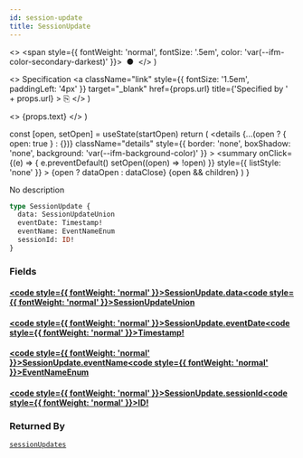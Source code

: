 ```yaml
---
id: session-update
title: SessionUpdate
---
```


  <>
    <span style={{ fontWeight: 'normal', fontSize: '.5em', color: 'var(--ifm-color-secondary-darkest)' }}>
      &nbsp;●&nbsp;
    </span>
  </>
)

  <>
    Specification
    <a
      className="link"
      style={{ fontSize: '1.5em', paddingLeft: '4px' }}
      target="_blank"
      href={props.url}
      title={'Specified by ' + props.url}
    >
      ⎘
    </a>
  </>
)

  <>
    <span className={props.class}>{props.text}</span>
  </>
)


  const [open, setOpen] = useState(startOpen)
  return (
    <details
      {...(open ? { open: true } : {})}
      className="details"
      style={{ border: 'none', boxShadow: 'none', background: 'var(--ifm-background-color)' }}
    >
      <summary
        onClick={(e) => {
          e.preventDefault()
          setOpen((open) => !open)
        }}
        style={{ listStyle: 'none' }}
      >
        {open ? dataOpen : dataClose}
      </summary>
      {open && children}
    </details>
  )
}

No description

```graphql
type SessionUpdate {
  data: SessionUpdateUnion
  eventDate: Timestamp!
  eventName: EventNameEnum
  sessionId: ID!
}
```

### Fields

#### [<code style={{ fontWeight: 'normal' }}>SessionUpdate.<b>data</b></code>](#)<Bullet />[<code style={{ fontWeight: 'normal' }}><b>SessionUpdateUnion</b></code>](/api/types/unions/session-update-union.mdx) <Badge class="badge badge--secondary " text="union"/>

#### [<code style={{ fontWeight: 'normal' }}>SessionUpdate.<b>eventDate</b></code>](#)<Bullet />[<code style={{ fontWeight: 'normal' }}><b>Timestamp!</b></code>](/api/types/scalars/timestamp.mdx) <Badge class="badge badge--secondary badge--non_null" text="non-null"/> <Badge class="badge badge--secondary " text="scalar"/>

#### [<code style={{ fontWeight: 'normal' }}>SessionUpdate.<b>eventName</b></code>](#)<Bullet />[<code style={{ fontWeight: 'normal' }}><b>EventNameEnum</b></code>](/api/types/enums/event-name-enum.mdx) <Badge class="badge badge--secondary " text="enum"/>

#### [<code style={{ fontWeight: 'normal' }}>SessionUpdate.<b>sessionId</b></code>](#)<Bullet />[<code style={{ fontWeight: 'normal' }}><b>ID!</b></code>](/api/types/scalars/id.mdx) <Badge class="badge badge--secondary badge--non_null" text="non-null"/> <Badge class="badge badge--secondary " text="scalar"/>

### Returned By

[`sessionUpdates`](/api/operations/queries/session-updates.mdx) <Badge class="badge badge--secondary badge--relation" text="query"/>
